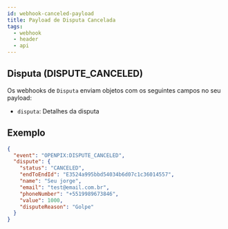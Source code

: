 ```yaml
---
id: webhook-canceled-payload
title: Payload de Disputa Cancelada
tags:
  - webhook
  - header
  - api
---
```


## Disputa (DISPUTE_CANCELED)

Os webhooks de `Disputa` enviam objetos com os seguintes campos no seu payload:

- `disputa`: Detalhes da disputa

## Exemplo

```json
{
  "event": "OPENPIX:DISPUTE_CANCELED",
  "dispute": {
    "status": "CANCELED",
    "endToEndId": "E3524a995bbd54034b6d07c1c36014557",
    "name": "Seu jorge",
    "email": "test@email.com.br",
    "phoneNumber": "+5519989673846",
    "value": 1000,
    "disputeReason": "Golpe"
  }
}
```
